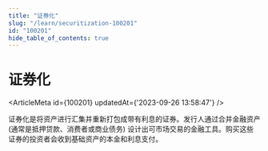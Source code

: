 ```yaml
---
title: "证券化"
slug: "/learn/securitization-100201"
id: "100201"
hide_table_of_contents: true
---
```



# 证券化

<ArticleMeta id={100201} updatedAt={'2023-09-26 13:58:47'} />
<div className='border-solid border-b border-t-0 my-4 border-[var(--ifm-color-gray-300)]' />

证券化是将资产进行汇集并重新打包成带有利息的证券。发行人通过合并金融资产 (通常是抵押贷款、消费者或商业债务) 设计出可市场交易的金融工具。购买这些证券的投资者会收到基础资产的本金和利息支付。
